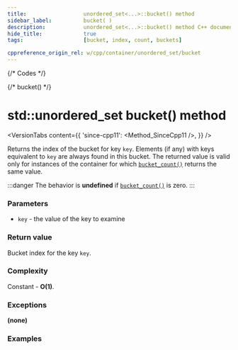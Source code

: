 ```yaml
---
title:					unordered_set<...>::bucket() method
sidebar_label:			bucket( )
description:			unordered_set<...>::bucket() method C++ documentation
hide_title:				true
tags:					[bucket, index, count, buckets]

cppreference_origin_rel: w/cpp/container/unordered_set/bucket
---
```



{/* Codes */}

{/* bucket() */}

# std::unordered_set bucket() method

<VersionTabs content={{
	'since-cpp11': <Method_SinceCpp11 />,
	}} />

Returns the index of the bucket for key `key`.
Elements (if any) with keys equivalent to `key` are always found in this bucket.
The returned value is valid only for instances of the container for which [`bucket_count()`](/docs/std/containers/sets/unordered-set/bucket_count) returns the same value.

:::danger 
The behavior is **undefined** if [`bucket_count()`](/docs/std/containers/sets/unordered-set/bucket_count) is zero.
:::

### Parameters

 - `key` - the value of the key to examine

### Return value

Bucket index for the key `key`.

### Complexity

Constant - **O(1)**.

### Exceptions

**(none)**

### Examples

<ImproveSection />
